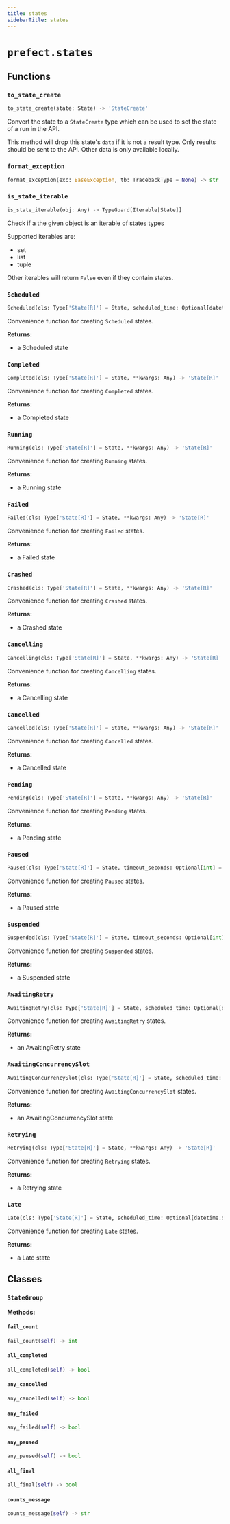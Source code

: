 ```yaml
---
title: states
sidebarTitle: states
---
```


# `prefect.states`

## Functions

### `to_state_create` <sup><a href="https://github.com/prefecthq/prefect/blob/main/src/prefect/states.py#L46" target="_blank"><Icon icon="github" size="14" /></a></sup>

```python
to_state_create(state: State) -> 'StateCreate'
```


Convert the state to a `StateCreate` type which can be used to set the state of
a run in the API.

This method will drop this state's `data` if it is not a result type. Only
results should be sent to the API. Other data is only available locally.


### `format_exception` <sup><a href="https://github.com/prefecthq/prefect/blob/main/src/prefect/states.py#L183" target="_blank"><Icon icon="github" size="14" /></a></sup>

```python
format_exception(exc: BaseException, tb: TracebackType = None) -> str
```

### `is_state_iterable` <sup><a href="https://github.com/prefecthq/prefect/blob/main/src/prefect/states.py#L540" target="_blank"><Icon icon="github" size="14" /></a></sup>

```python
is_state_iterable(obj: Any) -> TypeGuard[Iterable[State]]
```


Check if a the given object is an iterable of states types

Supported iterables are:
- set
- list
- tuple

Other iterables will return `False` even if they contain states.


### `Scheduled` <sup><a href="https://github.com/prefecthq/prefect/blob/main/src/prefect/states.py#L626" target="_blank"><Icon icon="github" size="14" /></a></sup>

```python
Scheduled(cls: Type['State[R]'] = State, scheduled_time: Optional[datetime.datetime] = None, **kwargs: Any) -> 'State[R]'
```


Convenience function for creating `Scheduled` states.

**Returns:**
- a Scheduled state


### `Completed` <sup><a href="https://github.com/prefecthq/prefect/blob/main/src/prefect/states.py#L646" target="_blank"><Icon icon="github" size="14" /></a></sup>

```python
Completed(cls: Type['State[R]'] = State, **kwargs: Any) -> 'State[R]'
```


Convenience function for creating `Completed` states.

**Returns:**
- a Completed state


### `Running` <sup><a href="https://github.com/prefecthq/prefect/blob/main/src/prefect/states.py#L656" target="_blank"><Icon icon="github" size="14" /></a></sup>

```python
Running(cls: Type['State[R]'] = State, **kwargs: Any) -> 'State[R]'
```


Convenience function for creating `Running` states.

**Returns:**
- a Running state


### `Failed` <sup><a href="https://github.com/prefecthq/prefect/blob/main/src/prefect/states.py#L665" target="_blank"><Icon icon="github" size="14" /></a></sup>

```python
Failed(cls: Type['State[R]'] = State, **kwargs: Any) -> 'State[R]'
```


Convenience function for creating `Failed` states.

**Returns:**
- a Failed state


### `Crashed` <sup><a href="https://github.com/prefecthq/prefect/blob/main/src/prefect/states.py#L674" target="_blank"><Icon icon="github" size="14" /></a></sup>

```python
Crashed(cls: Type['State[R]'] = State, **kwargs: Any) -> 'State[R]'
```


Convenience function for creating `Crashed` states.

**Returns:**
- a Crashed state


### `Cancelling` <sup><a href="https://github.com/prefecthq/prefect/blob/main/src/prefect/states.py#L683" target="_blank"><Icon icon="github" size="14" /></a></sup>

```python
Cancelling(cls: Type['State[R]'] = State, **kwargs: Any) -> 'State[R]'
```


Convenience function for creating `Cancelling` states.

**Returns:**
- a Cancelling state


### `Cancelled` <sup><a href="https://github.com/prefecthq/prefect/blob/main/src/prefect/states.py#L692" target="_blank"><Icon icon="github" size="14" /></a></sup>

```python
Cancelled(cls: Type['State[R]'] = State, **kwargs: Any) -> 'State[R]'
```


Convenience function for creating `Cancelled` states.

**Returns:**
- a Cancelled state


### `Pending` <sup><a href="https://github.com/prefecthq/prefect/blob/main/src/prefect/states.py#L701" target="_blank"><Icon icon="github" size="14" /></a></sup>

```python
Pending(cls: Type['State[R]'] = State, **kwargs: Any) -> 'State[R]'
```


Convenience function for creating `Pending` states.

**Returns:**
- a Pending state


### `Paused` <sup><a href="https://github.com/prefecthq/prefect/blob/main/src/prefect/states.py#L710" target="_blank"><Icon icon="github" size="14" /></a></sup>

```python
Paused(cls: Type['State[R]'] = State, timeout_seconds: Optional[int] = None, pause_expiration_time: Optional[datetime.datetime] = None, reschedule: bool = False, pause_key: Optional[str] = None, **kwargs: Any) -> 'State[R]'
```


Convenience function for creating `Paused` states.

**Returns:**
- a Paused state


### `Suspended` <sup><a href="https://github.com/prefecthq/prefect/blob/main/src/prefect/states.py#L748" target="_blank"><Icon icon="github" size="14" /></a></sup>

```python
Suspended(cls: Type['State[R]'] = State, timeout_seconds: Optional[int] = None, pause_expiration_time: Optional[datetime.datetime] = None, pause_key: Optional[str] = None, **kwargs: Any) -> 'State[R]'
```


Convenience function for creating `Suspended` states.

**Returns:**
- a Suspended state


### `AwaitingRetry` <sup><a href="https://github.com/prefecthq/prefect/blob/main/src/prefect/states.py#L771" target="_blank"><Icon icon="github" size="14" /></a></sup>

```python
AwaitingRetry(cls: Type['State[R]'] = State, scheduled_time: Optional[datetime.datetime] = None, **kwargs: Any) -> 'State[R]'
```


Convenience function for creating `AwaitingRetry` states.

**Returns:**
- an AwaitingRetry state


### `AwaitingConcurrencySlot` <sup><a href="https://github.com/prefecthq/prefect/blob/main/src/prefect/states.py#L786" target="_blank"><Icon icon="github" size="14" /></a></sup>

```python
AwaitingConcurrencySlot(cls: Type['State[R]'] = State, scheduled_time: Optional[datetime.datetime] = None, **kwargs: Any) -> 'State[R]'
```


Convenience function for creating `AwaitingConcurrencySlot` states.

**Returns:**
- an AwaitingConcurrencySlot state


### `Retrying` <sup><a href="https://github.com/prefecthq/prefect/blob/main/src/prefect/states.py#L801" target="_blank"><Icon icon="github" size="14" /></a></sup>

```python
Retrying(cls: Type['State[R]'] = State, **kwargs: Any) -> 'State[R]'
```


Convenience function for creating `Retrying` states.

**Returns:**
- a Retrying state


### `Late` <sup><a href="https://github.com/prefecthq/prefect/blob/main/src/prefect/states.py#L810" target="_blank"><Icon icon="github" size="14" /></a></sup>

```python
Late(cls: Type['State[R]'] = State, scheduled_time: Optional[datetime.datetime] = None, **kwargs: Any) -> 'State[R]'
```


Convenience function for creating `Late` states.

**Returns:**
- a Late state


## Classes

### `StateGroup` <sup><a href="https://github.com/prefecthq/prefect/blob/main/src/prefect/states.py#L563" target="_blank"><Icon icon="github" size="14" /></a></sup>

**Methods:**

#### `fail_count` <sup><a href="https://github.com/prefecthq/prefect/blob/main/src/prefect/states.py#L574" target="_blank"><Icon icon="github" size="14" /></a></sup>

```python
fail_count(self) -> int
```

#### `all_completed` <sup><a href="https://github.com/prefecthq/prefect/blob/main/src/prefect/states.py#L577" target="_blank"><Icon icon="github" size="14" /></a></sup>

```python
all_completed(self) -> bool
```

#### `any_cancelled` <sup><a href="https://github.com/prefecthq/prefect/blob/main/src/prefect/states.py#L580" target="_blank"><Icon icon="github" size="14" /></a></sup>

```python
any_cancelled(self) -> bool
```

#### `any_failed` <sup><a href="https://github.com/prefecthq/prefect/blob/main/src/prefect/states.py#L583" target="_blank"><Icon icon="github" size="14" /></a></sup>

```python
any_failed(self) -> bool
```

#### `any_paused` <sup><a href="https://github.com/prefecthq/prefect/blob/main/src/prefect/states.py#L589" target="_blank"><Icon icon="github" size="14" /></a></sup>

```python
any_paused(self) -> bool
```

#### `all_final` <sup><a href="https://github.com/prefecthq/prefect/blob/main/src/prefect/states.py#L592" target="_blank"><Icon icon="github" size="14" /></a></sup>

```python
all_final(self) -> bool
```

#### `counts_message` <sup><a href="https://github.com/prefecthq/prefect/blob/main/src/prefect/states.py#L595" target="_blank"><Icon icon="github" size="14" /></a></sup>

```python
counts_message(self) -> str
```
